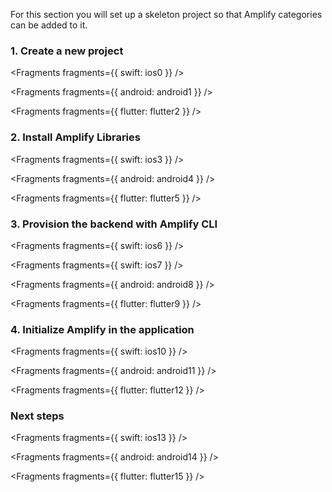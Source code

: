 For this section you will set up a skeleton project so that Amplify categories can be added to it.

### 1. Create a new project


<Fragments fragments={{ swift: ios0 }} />


<Fragments fragments={{ android: android1 }} />


<Fragments fragments={{ flutter: flutter2 }} />

### 2. Install Amplify Libraries


<Fragments fragments={{ swift: ios3 }} />


<Fragments fragments={{ android: android4 }} />


<Fragments fragments={{ flutter: flutter5 }} />

### 3. Provision the backend with Amplify CLI


<Fragments fragments={{ swift: ios6 }} />


<Fragments fragments={{ swift: ios7 }} />


<Fragments fragments={{ android: android8 }} />


<Fragments fragments={{ flutter: flutter9 }} />

### 4. Initialize Amplify in the application


<Fragments fragments={{ swift: ios10 }} />


<Fragments fragments={{ android: android11 }} />


<Fragments fragments={{ flutter: flutter12 }} />

### Next steps


<Fragments fragments={{ swift: ios13 }} />


<Fragments fragments={{ android: android14 }} />


<Fragments fragments={{ flutter: flutter15 }} />
